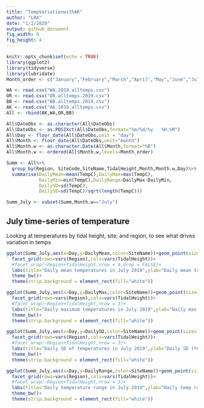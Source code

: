 ```yaml
---
title: "TempVariationwithAK"
author: "LRA"
date: "1/2/2020"
output: github_document
fig_width: 8 
fig_height: 4
---
```


```r
knitr::opts_chunk$set(echo = TRUE)
library(ggplot2)
library(tidyverse)
library(lubridate)
Month_order <- c("January","February","March","April","May","June","July","August","September","October","November","December")
```

```r
WA <- read.csv("WA.2019.alltemps.csv")
OR <- read.csv("OR.alltemps.2019.csv")
BB <- read.csv("BB.alltemps.2019.csv")
AK <- read.csv("AK.2019.alltemps.csv")
All <- rbind(AK,WA,OR,BB)

All$DateObs <- as.character(All$DateObs)
All$DateObs <- as.POSIXct(All$DateObs,format="%m/%d/%y   %H:%M")
All$Day <- floor_date(All$DateObs,unit = "day")
All$Month <- floor_date(All$DateObs,unit="month")
All$Month.w <- as.character.Date(All$Month,format="%B")
All$Month.w <- ordered(All$Month.w,levels=Month_order)

Summ <- All%>%
  group_by(Region, SiteCode,SiteName,TidalHeight,Month,Month.w,Day)%>%
  summarise(DailyMean=mean(TempC),DailyMax=max(TempC),
            DailyMin=min(TempC),DailyRange=DailyMax-DailyMin,
            DailySD=sd(TempC),
            DailySE=sd(TempC)/sqrt(length(TempC)))

Summ_July <- subset(Summ,Month.w=="July")
```

## July time-series of temperature
Looking at temperatures by tidal height, site, and region, to see what drives variation in temps
```r
ggplot(Summ_July,aes(x=Day,y=DailyMean,color=SiteName))+geom_point(size=1)+
  facet_grid(rows=vars(Region),cols=vars(TidalHeight))+
  #facet_wrap(~Region+TidalHeight,nrow = 4,drop = FALSE)+
  labs(title="Daily mean temperatures in July 2019",ylab="Daily mean temp (ºC)")+
  theme_bw()+
  theme(strip.background = element_rect(fill="white"))

ggplot(Summ_July,aes(x=Day,y=DailyMax,color=SiteName))+geom_point(size=1)+
  facet_grid(rows=vars(Region),cols=vars(TidalHeight))+
  #facet_wrap(~Region+TidalHeight,nrow = 3)+
  labs(title="Daily maximum temperatures in July 2019",ylab="Daily max temp (ºC)")+
  theme_bw()+
  theme(strip.background = element_rect(fill="white"))

ggplot(Summ_July,aes(x=Day,y=DailySD,color=SiteName))+geom_point(size=1)+
  facet_grid(rows=vars(Region),cols=vars(TidalHeight))+
  #facet_wrap(~Region+TidalHeight,nrow = 3)+
  labs(title="Daily SD of temperatures in July 2019",ylab="Daily SD (ºC)")+
  theme_bw()+
  theme(strip.background = element_rect(fill="white"))

ggplot(Summ_July,aes(x=Day,y=DailyRange,color=SiteName))+geom_point(size=1)+
  facet_grid(rows=vars(Region),cols=vars(TidalHeight))+
  #facet_wrap(~Region+TidalHeight,nrow = 3)+
  labs(title="Daily temperature range in July 2019",ylab="Daily temp range (ºC)")+
  theme_bw()+
  theme(strip.background = element_rect(fill="white"))

```